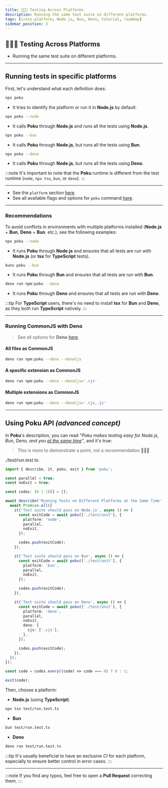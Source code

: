```yaml
---
title: 👩🏼‍🚀 Testing Across Platforms
description: Running the same test suite on different platforms.
tags: [cross-platform, Node.js, Bun, Deno, tutorial, roadmap]
sidebar_position: 3
---
```



<div className='title-section'>
<aside>

# 👩🏼‍🚀 Testing Across Platforms

- Running the same test suite on different platforms.

</aside>
  <aside>
    <Maintainer className='logo' height='128' />
  </aside>
</div>

<hr />

## Running tests in specific platforms

First, let's understand what each definition does:

```sh
npx poku
```

- It tries to identify the platform or run it in **Node.js** by default.

```sh
npx poku --node
```

- It calls **Poku** through **Node.js** and runs all the tests using **Node.js**.

```sh
npx poku --bun
```

- It calls **Poku** through **Node.js**, but runs all the tests using **Bun**.

```sh
npx poku --deno
```

- It calls **Poku** through **Node.js**, but runs all the tests using **Deno**.

:::note
It's important to note that the **Poku** runtime is different from the test runtime (`node`, `npx tsx`, `bun`, or `deno`).
:::

<hr />

- See the `platform` section [here](/docs/documentation/poku/options/platform).
- See all available flags and options for `poku` command [here](/docs/category/-poku).

<hr />

### Recommendations

To avoid conflicts in environments with multiple platforms installed (**Node.js** + **Bun**, **Deno** + **Bun**. etc.), see the following examples:

```sh
npx poku --node
```

- It runs **Poku** through **Node.js** and ensures that all tests are run with **Node.js** (or **tsx** for **TypeScript** tests).

```sh
bunx poku --bun
```

- It runs **Poku** through **Bun** and ensures that all tests are run with **Bun**.

```sh
deno run npm:poku --deno
```

- It runs **Poku** through **Deno** and ensures that all tests are run with **Deno**.

:::tip
For **TypeScript** users, there's no need to install **tsx** for **Bun** and **Deno**, as they both run **TypeScript** natively.
:::

<hr />

### Running CommonJS with Deno

> See all options for **Deno** [here](/docs/documentation/poku/options/deno).

#### All files as CommonJS

```sh
deno run npm:poku --deno --denoCjs
```

#### A specific extension as CommonJS

```sh
deno run npm:poku --deno --denoCjs='.cjs'
```

#### Multiple extensions as CommonJS

```sh
deno run npm:poku --deno --denoCjs='.cjs,.js'
```

<hr />

## Using Poku API _(advanced concept)_

In **Poku**'s description, you can read _"Poku makes testing easy for Node.js, Bun, Deno, and you <u>at the same time</u>"_, and it's true:

> This is more to demonstrate a point, not a recommendation 🙋🏻‍♂️

_./test/run.test.ts_:

```ts
import { describe, it, poku, exit } from 'poku';

const parallel = true;
const noExit = true;

const codes: (0 | 1)[] = [];

await describe('Running Tests on Different Platforms at the Same Time', async () => {
  await Promise.all([
    it('Test suite should pass on Node.js', async () => {
      const exitCode = await poku(['./test/unit'], {
        platform: 'node',
        parallel,
        noExit,
      });

      codes.push(exitCode);
    }),

    it('Test suite should pass on Bun', async () => {
      const exitCode = await poku(['./test/unit'], {
        platform: 'bun',
        parallel,
        noExit,
      });

      codes.push(exitCode);
    }),

    it('Test suite should pass on Deno', async () => {
      const exitCode = await poku(['./test/unit'], {
        platform: 'deno',
        parallel,
        noExit,
        deno: {
          cjs: ['.cjs'],
        },
      });

      codes.push(exitCode);
    }),
  ]);
});

const code = codes.every((code) => code === 0) ? 0 : 1;

exit(code);
```

Then, choose a platform:

- **Node.js** (using **TypeScript**)

```sh
npx tsx test/run.test.ts
```

- **Bun**

```sh
bun test/run.test.ts
```

- **Deno**

```sh
deno run test/run.test.ts
```

:::tip
It's usually beneficial to have an exclusive _CI_ for each platform, especially to ensure better control in error cases.
:::

<hr />

:::note
If you find any typos, feel free to open a **Pull Request** correcting them.
:::

